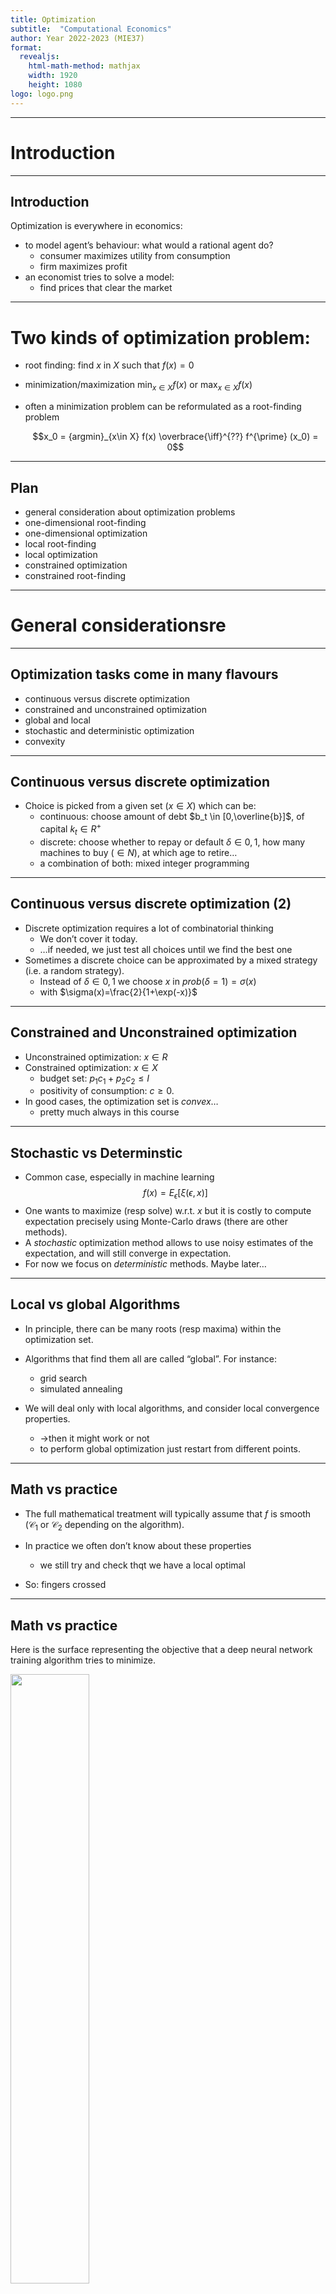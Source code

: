 ```yaml
---
title: Optimization
subtitle:  "Computational Economics"
author: Year 2022-2023 (MIE37)
format:
  revealjs:
    html-math-method: mathjax
    width: 1920
    height: 1080
logo: logo.png
---
```


---

# Introduction

----

## Introduction

Optimization is everywhere in economics:

- to model agent's behaviour: what would a rational agent do?
    - consumer maximizes utility from consumption
    - firm maximizes profit
- an economist tries to solve a model:
    - find prices that clear the market

----

# Two kinds of optimization problem:

- root finding: $\text{find  $x$ in $X$ such that $f(x)=0$}$

- minimization/maximization $\min_{x\in X} f(x)$ or $\max_{x\in X} f(x)$

- often a minimization problem can be reformulated as a root-finding problem

    $$x_0 = {argmin}_{x\in X} f(x) \overbrace{\iff}^{??} f^{\prime} (x_0) = 0$$

----

## Plan

- general consideration about optimization problems
- one-dimensional root-finding
- one-dimensional optimization
- local root-finding
- local optimization
- constrained optimization
- constrained root-finding

---


# General considerationsre

----

## Optimization tasks come in many flavours

  - continuous versus discrete optimization
  - constrained and unconstrained optimization
  - global and local
  - stochastic and deterministic optimization
  - convexity

----

## Continuous versus discrete optimization

- Choice is picked from a given set ($x\in X$) which can be:
  - continuous: choose amount of debt $b_t \in [0,\overline{b}]$, of capital $k_t \in R^{+}$
  - discrete: choose whether to repay or default $\delta\in{0,1}$, how many machines to buy ($\in N$), at which age to retire...
  - a combination of both: mixed integer programming

----

## Continuous versus discrete optimization (2)

- Discrete optimization requires a lot of combinatorial thinking
  - We don't cover it today.
  - ...if needed, we just test all choices until we find the best one
- Sometimes a discrete choice can be approximated by a mixed strategy (i.e. a random strategy).
  - Instead of $\delta\in{0,1}$ we choose $x$ in $prob(\delta=1)=\sigma(x)$ 
  - with $\sigma(x)=\frac{2}{1+\exp(-x)}$

----

## Constrained and Unconstrained optimization

- Unconstrained optimization: $x\in R$ 
- Constrained optimization: $x\in X$
  - budget set: $p_1 c_1 + p_2 c_2 \leq I$
  - positivity of consumption: $c \geq 0$.
- In good cases, the optimization set is *convex*...
  - pretty much always in this course

----

## Stochastic vs Determinstic

- Common case, especially in machine learning
$$f(x) = E_{\epsilon}[ \xi (\epsilon, x)]$$
- One wants to maximize (resp solve) w.r.t. $x$ but it is costly to compute expectation precisely using Monte-Carlo draws (there are other methods).
- A *stochastic* optimization method allows to use noisy estimates of the expectation, and will still converge in expectation.
- For now we focus on *deterministic* methods. Maybe later...

----

## Local vs global Algorithms

- In principle, there can be many roots (resp maxima) within the optimization set.

- Algorithms that find them all are called "global". For instance:
  - grid search
  - simulated annealing

- We will deal only with local algorithms, and consider local convergence properties.
  - ->then it might work or not
  - to perform global optimization just restart from different points.

----

## Math vs practice

- The full mathematical treatment will typically assume that $f$ is smooth ($\mathcal{C}_1$ or $\mathcal{C}_2$ depending on the algorithm).

- In practice we often don't know about these properties
  - we still try and check thqt we have a local optimal

- So: fingers crossed

----

## Math vs practice

Here is the surface representing the objective that a deep neural network training algorithm tries to minimize.

<img src="nonsmooth.png" width=50%>

And yet, neural networks do great things!

----

## What do you need to know?

- be able to handcode simple algos (Newton, Gradient Descent)
- understand the general principle of the various algorithms to compare them in terms of
  - robustness
  - efficiency
  - accuracy
- then you can just switch the various options, when you use a library...

---

# One-dimensional root-finding

----

## Bisection

- Find $x \in [a,b]$ such that $f(x) = 0$. Assume $f(a)f(b) <0$.
- Algorithm
  1. Start with $a_n, b_n$. Set $c_n=(a_n+b_n)/2$
  2. Compute $f(c_n)$
    - if $f(c_n)f(a_n)<0$ then set $(a_{n+1},b_{n+1})=(a_n,c_n)$
    - else set $(a_{n+1},b_{n+1})=(c_n,b_n)$
  3. If $|f(c_n)|<\epsilon$ and/or $\frac{b-a}{2^n}<\delta$ stop. Otherwise go back to 1.

----

## Bisection (2)

- No need for initial guess: *globally convergent algorithm*
  - not a *global* algorithm...
  - ... in the sense that it doesn't find all solutions
- $\delta$ is a guaranteed accuracy on $x$
- $\epsilon$ is a measure of how good the solution is
- think about your tradeoff: ($\delta$ or $\epsilon$ ?)

----

## Newton algorithm

- Find $x$ such that $f(x) = 0$. Use $x_0$ as initial guess.
- $f$ must be $\mathcal{C_1}$ and we assume we can compute its derivative $f^{\prime}$
- General idea: 
    - observe that the zero $x^{\star}$ must satisfy $$f(x^{\star})=0=f(x_0)+f^{\prime}(x_0)(x^{\star}-x_0) + o(x-x_0)$$
    - Hence a good approximation should be $$x^{\star}\approx = x_0- f(x_0)/f^{\prime}(x_0)$$
    - Check it is good. otherwise, replace $x_0$ by $x^{\star}$


## Newton algorithm (2)

- Algorithm:
  - start with $x_n$
  - compute $x_{n+1} = x_n- \frac{f(x_n)}{f^{\prime}(x_n)}=f^{\text{newton}}(x_n)$
  - stop if $|x_{n+1}-x_n|<\eta$ or $|f(x_n)| < \epsilon$

- Convergence: __quadratic__

----

<!-- ## Newton algorithm (3)

Proof that convergence is quadratic

--- -->

## Quasi-Newton

- What if we can't compute $f^{\prime}$ or it is expensive to do so?
  - Idea: try to approximate $f^{\prime}(x_n)$ from the last iterates
- __Secant method__: $$f^{\prime}(x_n)\approx \frac{f(x_n)-f(x_{n-1})}{x_n-x_{n-1}}$$
$$x_{n+1} = x_n- f(x_n)\frac{x_n-x_{n-1}}{f(x_n)-f(x_{n-1})}$$
  - requires two initial guesses: $x_1$ and $x_0$
  - superlinear convergence: $\lim \frac{x_t-x^{\star}}{x_{t-1}-x^{\star}}\rightarrow 0$

----

## Limits of Newton's method

- How could Newton method fail?
  - bad guess
    - -> start with a better guess
  - overshoot
    - -> dampen the update (problem: much slower)
    - -> backtrack
  - stationary point  
    - -> if root of multiplicity $m$ try  $x_{n+1} = x_n- m \frac{f(x_n)}{f^{\prime}(x_n)}$

----

(some graphs of failed Newton convergence)

----

## Backtracking

- Simple idea:
  - at stage $n$ given $f(x_n)$ compute Newton step $\Delta_n=-\frac{f(x_n)}{f^{\prime}(x_n)}$
  - find the smallest $k$ such that $|f(x_n-\Delta/2^k)|<|f(x_n)|$
  - set $x_{n+1}=x_n-\Delta/2^k$

---

# One dimensional minimization

----

## Golden section search

- Minimize $f(x)$ for  $x \in [a,b]$
- Choose $\Phi \in [0,0.5]$

- Algorithm:
  - start with $a_n < b_n$ (initially equal to $a$ and $b$)
  - define $c_n = a_n+\Phi(b_n-a_n)$ and $d_n = a_n+(1-\Phi)(b_n-a_n)$
    - if $f(c_n)<f(d_n)$ set $a_{n+1},b_{n+1}=a_n, d_n$
    - else set $a_{n+1}, b_{n+1}= c_n, b_n$

----

## Golden section search (2)

- This is guaranteed to converge to a local minimum
- In each step, the size of the interval is reduced by a factor $\Phi$
- By choosing $\Phi=\frac{\sqrt{5}-1}{2}$ one can save one evaluation by iteration.
  - you can check that either $c_{n+1} = d_n$ or $d_{n+1} = c_n$
- Remark that bisection is not enough

----

# Gradient Descent

- Minimize $f(x)$ for  $x \in R$ given initial guess $x_0$
- Algorithm:
  - start with $x_n$
  - compute $x_{n+1} = x_n (1-\lambda)- \lambda f^{\prime}(x_n)$
  - stop if $|x_{n+1}-x_n|<\eta$ or $|f^{\prime}(x_n)| < \epsilon$

----

# Gradient Descent (2)

- Uses local information
  - one needs to compute the gradient
  - note that gradient at $x_n$ does not provide a better guess for the minimum than $x_n$ itself
  - learning speed is crucial
- Convergence speed: *linear*
  - rate depend on the learning speed
  - optimal learning speed? the fastest for which there is convergence

----

# Newton-Raphson method

- Minimize $f(x)$ for  $x \in R$ given initial guess $x_0$
- Build a local model of $f$ around $x_0$
$$f(x) = f(x_0) + f^{\prime}(x_0)(x-x_0) + f^{\prime\prime}(x_0)\frac{(x-x_0)^2}{2} + o(x-x_0)^2$$
- According to this model,
$$ f(x{\star}) = min_x f(x)\iff \frac{d}{d x} \left[ f(x_0) + f^{\prime}(x_0)(x-x_0) + f^{\prime\prime}(x_0)\frac{(x-x_0)^2}{2} \right] = 0$$
which yields: $x^{\star} = x_0 - \frac{f^{\prime}(x_0)}{f^{\prime\prime}(x_0)}$
- this is Newton applied to $f^{\prime}(x)=0$


----

## Newton-Raphson Algorithm (2)

- Algorithm:
  - start with $x_n$
  - compute $x_{n+1} = x_n-\frac{f^{\prime}(x_0)}{f^{\prime\prime}(x_0)}$
  - stop if $|x_{n+1}-x_n|<\eta$ or $|f^{\prime}(x_n)| < \epsilon$
- Convergence: *quadratic*

---

<!-- ## Newton-Raphson Algorithm (3)

[proof of quadratic speed ?]

--- -->


# Unconstrained Multidimensional Optimization

----

## Unconstrained problems


- Minimize $f(x)$ for  $x \in R^n$ given initial guess $x_0 \in R^n$

- Many intuitions from the 1d case, still apply
  - replace derivatives by gradient, jacobian and hessian
  - recall that matrix multiplication is not commutative
- Some specific problems:
  - update speed can be specific to each dimension
  - saddle-point issues (for minimization)

----

## Quick terminology

Function $f: R^p \rightarrow R^q$

- *Jacobian*: $J(x)$ or $f^{\prime}\_x(x)$, $p\times q$ matrix such that:
  $$J(x)\_{ij} = \frac{\partial f(x)\_i}{\partial x_j}$$
- *Gradient*: $\nabla f(x) = J(x)$, gradient when $q=1$
- *Hessian*: denoted by $H(x)$ or $f^{\prime\prime}\_{xx}(x)$ when $q=1$:
$$H(x)\_{jk} = \frac{\partial f(x)}{\partial x_j\partial x_k}$$

- In the following explanations, $|x|$ denotes the supremum norm, but most of the
following explanations also work with other norms.

---

# Unconstrained Multidimensional Root-Finding

----

## Multidimensional Newton-Raphson

- Algorithm:
  - start with $x_n$
  - compute $x_{n+1} = x_n- J(x_{n})^{-1}f(x_n)=f^{\text{newton}}(x_n)$
  - stop if $|x_{n+1}-x_n|<\eta$ or $|f(x_n)| < \epsilon$

- Convergence: __quadratic__

----

## Multidimensional Newton root-finding (2)

- what matters is the computation of the step $\Delta_n = {\color{\red}{J(x_{n})^{-1}}} f(x_n)$
- don't compute $J(x_n)^{-1}$
  - it takes less operations to compute $X$ in $AX=Y$ than $A^{-1}$ then $A^{-1}Y$
  - in Julia: `X = A \ Y`
- strategies to improve convergence:
  - *dampening*: $x_n = (1-\lambda)x_{n-1} - \lambda \Delta_n$
  - *backtracking*: choose $k$ such that $|f(x_n-2^{-k}\Delta_n)|$<$|f(x_{n-1})|$
  - *linesearch*: choose $\lambda\in[0,1]$ so that $|f(x_n-\lambda\Delta_n)|$ is minimal

---



# Unconstrained Multidimensional Minimization

----

## Multidimensional Gradient Descent

- Minimize $f(x) \in R$ for  $x \in R^n$ given  $x_0 \in R^n$
- Algorithm
  - start with $x_n$
$$x_{n+1} = (1-\lambda) x_n - \lambda \nabla f(x_n)$$
  - stop if $|x_{n+1}-x_n|<\eta$ or $|f(x_n)| < \epsilon$
- Comments:
  - lots of variants
  - __automatic differentiation__ software makes gradient easy to compute
  - convergence is typically __linear__

----

## Gradient descent variants

<img src=contours_evaluation_optimizers.gif width=60%>

----

## Multidimensional Newton Minimization


- Algorithm:
  - start with $x_n$
  - compute $x_{n+1} = x_n-{\color{\red}{H(x_{n})^{-1}}}\color{\green}{ J(x_n)'}$
  - stop if $|x_{n+1}-x_n|<\eta$ or $|f(x_n)| < \epsilon$
- Convergence: __quadratic__
- Problem:
  - $H(x_{n})$ hard to compute efficiently
  - rather unstable

----

## Quasi-Newton method for multidimensional minimization

- Recall the secant method: 
  - $f(x_{n-1})$ and $f(x_{n-2})$ are used to approximate $f^{\prime}(x_{n-2})$.
  - Intuitively, $n$ iterates would be needed to approximate a hessian of size $n$....
- Broyden method: takes $2 n$ steps to solve a linear problem of size $n$
  - uses past information incrementally

----

## Quasi-Newton method for multidimensional minimization

- Consider the approximation: $$f(x_n)-f(x_{n-1}) \approx J(x_n) (x_n - x_{n-1})$$
  - $J(x_n)$ is unknown and cannot be determined directly as in the secant method.
  - idea: $J(x_n)$ as close as possible to $J(x_{n-1})$ while solving the secant equation
  - formula:
    $$J_n = J_{n-1} + \frac{(f(x_n)-f(x_{n-1})) - J_{n-1}(x_n-x_{n-1})}{||x_n-x_{n-1}||^2}(x_n-x_{n-1})^{\prime}$$

----

## Gauss-Newton Minimization

- Restrict to least-square minimization: $min_x \sum_i f(x)\_i^2 \in R $
- Then up to first order, $H(x_n)\approx J(x_n)^{\prime}J(x_n)$
- Use the step: $({J(x_n)^{\prime}J(x_n)})^{-1}\color{\green}{ J(x_n)}$
- Convergence:
  - can be __quadratic__ at best
  - linear in general

----

## Levenberg-Marquardt

- Least-square minimization: $min_x \sum_i f(x)\_i^2 \in R $

- replace ${J(x_n)^{\prime}J(x_n)}^{-1}$ by ${J(x_n)^{\prime}J(x_n)}^{-1} +\mu I$
  - adjust $\lambda$ depending on progress
- uses only gradient information like Gauss-Newton
- equivalent to Gauss-Newton close to the solution ($\mu$ small)
- equivalent to Gradient far from solution ($\mu$ high)


---

# Constrained optimization and complementarity conditions

----

## Consumption optimization

Consider the optimization problem:
$$\max U(x_1, x_2)$$

under the constraint $p_1 x_1 + p_2 x_2 \leq B$

where $U(.)$, $p_1$, $p_2$ and $B$ are given.

How do you find a solution by hand?

-----

## Consumption optimization (1)

- Compute by hand
- Easy: 
  - since the budget constraint must be binding, get rid of it by stating $x_2 = B - p_1 x_1$
  - then maximize in $x_1$, $U(x_1, B - p_1 x_1)$ using the first order conditions.

- It works but:
  - breaks symmetry between the two goods
  - what if there are other constraints: $x_1\geq \underline{x}$?
  - what if constraints are not binding?
  - is there a better way to solve this problem?

----

## Consumption optimization (2)

- Another method, which keeps the symmetry. Constraint is binding, trying to minimize along the budget line yields an implicit relation between $d x_1$ and $d x_2$ $$p_1 d {x_1} + p_2 d {x_2} = 0$$
- At the optimal:
$U^{\prime}\_{x_1}(x_1, x_2)d {x_1} + U^{\prime}\_{x_2}(x_1, x_2)d {x_2} = 0$
- Eliminate $d {x_1}$ and $d {x_2}$ to get *one* condition which characterizes optimal choices for all possible budgets.
Combine with the budget constraint to get a *second* condition.

----

## Penalty function

- Take a penalty function $p(x)$ such that $p(x)=K>0$ if $x>0$ and $p(x)=0$ if $x \leq 0$. Maximize: $V(x_1, x_2) = U(x_1, x_2) - p( p_1 x_1 + p_2 x_2 - B)$
- Clearly, $\min U \iff \min V$
- Problem: $\nabla V$ is always equal to $\nabla U$.
 - Solution: use a smooth solution function like $p(x) = x^2$
- Problem: distorts optimization
  - Solution: adjust weight of barrier and minimize $U(x_1, x_2) - \kappa p(x)$
- Possible but hard to choose the weights/constraints.

----

## Penalty function

- Another idea: is there a canonical way to choose $\lambda$ such that at the minimum it is equivalent to minimize the original problem under constraint or to minimize
$$V(x_1, x_2) = U(x_1, x_2) - \lambda (p_1 x_1 + p_2 x_2 - B)$$
- Clearly, when the constraint is not binding we must have $\lambda=0$. What should be the value of $\lambda$ when the constraint is binding ?

----

## Karush-Kuhn-Tucker conditions

- If $(x^{\star},y^{\star})$ is optimal there exists $\lambda$ such that:
  - $(x^{\star},y^{\star})$ maximizes lagrangian $\mathcal{L} = U(x_1, x_2) + \lambda (B- p_1 x_1 - p_2 x_2)$
  - $\lambda \geq 0$
  - $B- p_1 x_1 - p_2 x_2 \geq 0$
  - $\lambda  (B - p_1 x_1 - p_2 x_2 ) = 0$
- The three latest conditions are called "complementarity" or "slackness" conditions
  - they are equivalent to $\min(\lambda, B - p_1 x_1 - p_2 x_2)=0$
  - we denote $\lambda \geq 0 \perp B- p_1 x_1 + p_2 x_2  \geq 0$
- $\lambda$ can be interpreted as the welfare gain of relaxing the constraint.

----

## Karush-Kuhn-Tucker conditions

- We can get first order conditions that factor in the constraints:
  - $U^{\prime}_x - \lambda p_1 = 0$
  - $U^{\prime}_y - \lambda p_2 = 0$
  - $\lambda \geq 0 \perp B-p_1 x_1 -p_2 x_2 \geq 0$
- It is now a nonlinear system of equations with complementarities (NCP)
  - there are specific solution methods to deal with it

----

## Solution strategies for NCP problems

- General formulation for vector-valued functions $$f(x)\geq 0 \perp g(x)\geq 0$$ means $$\forall i, f_i(x)\geq 0 \perp g_i(x)\geq 0$$
  - NCP do not necessarily arise from a single optimization problem

- There are robust (commercial) solvers for NCP problems (PATH, Knitro) for  that

- How do we solve it numerically?
  - assume constraint is binding then non-binding then check which one is good
    - OK if not too many constraints
  - reformulate it as a smooth problem
  - approximate the system by a series of linear complementarities problems (LCP)

----

# Smooth method

- Consider the *Fisher-Burmeister* function $$\phi(a,b) = a+b-\sqrt{a^2+b^2}$$
- It is infinitely differentiable, except at $(0,0)$
- Show that $\phi(a,b) = 0 \iff \min(a,b)=0 \iff a\geq 0 \perp b \geq 0$
- After substitution in the original system one can use regular non-linear solver
  - fun fact: the formulation with a $\min$ is nonsmooth but also works quite often

---

# Practicalities

----

## Optimization libraries

- Robust optimization code is contained in the following libraries:
  - Roots.jl: one-dimensional root finding
  - NLSolve.jl: multidimensional root finding (+complementarities)
  - Optim.jl: minimization
- The two latter libraries have a somewhat peculiar API, but it's worth absorbing it.
  - in particular they provide non-allocating algorithms for functions that modify arguments in place
  - they are compatible with automatic differentiation

```
julia> f(x) = [x[1] - x[2] - 1, x[1] + x[2]]
f (generic function with 1 method)

julia> NLsolve.nlsolve(f, [0., 0.0])
Results of Nonlinear Solver Algorithm
 * Algorithm: Trust-region with dogleg and autoscaling
 * Starting Point: [0.0, 0.0]
 * Zero: [0.5000000000009869, -0.5000000000009869]
 * Inf-norm of residuals: 0.000000       
 * Iterations: 1                       
 * Convergence: true
   * |x - x'| < 0.0e+00: false
   * |f(x)| < 1.0e-08: true                           
 * Function Calls (f): 2
 * Jacobian Calls (df/dx): 2
```
